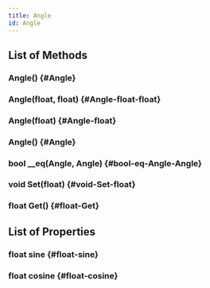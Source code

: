 ```yaml
---
title: Angle
id: Angle
---
```


## List of Methods

### Angle() {#Angle}

### Angle(float, float) {#Angle-float-float}

### Angle(float) {#Angle-float}

### Angle() {#Angle}

### bool __eq(Angle, Angle) {#bool-eq-Angle-Angle}

### void Set(float) {#void-Set-float}

### float Get() {#float-Get}

## List of Properties

### float sine {#float-sine}

### float cosine {#float-cosine}

